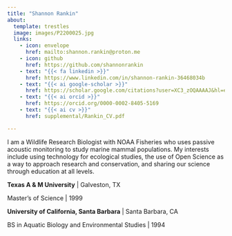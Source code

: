 ```yaml
---
title: "Shannon Rankin"
about:
  template: trestles
  image: images/P2200025.jpg
  links: 
    - icon: envelope
      href: mailto:shannon.rankin@proton.me
    - icon: github
      href: https://github.com/shannonrankin
    - text: "{{< fa linkedin >}}"
      href: https://www.linkedin.com/in/shannon-rankin-36468034b
    - text: "{{< ai google-scholar >}}"
      href: https://scholar.google.com/citations?user=XC3_zOQAAAAJ&hl=en 
    - text: "{{< ai orcid >}}"
      href: https://orcid.org/0000-0002-8405-5169
    - text: "{{< ai cv >}}"
      href: supplemental/Rankin_CV.pdf

---
```


I am a Wildlife Research Biologist with NOAA Fisheries who uses passive acoustic monitoring to study marine mammal populations. My interests include using technology for ecological studies, the use of Open Science as a way to approach research and conservation, and sharing our science through education at all levels.

**Texas A & M University** \| Galveston, TX

Master's of Science \| 1999

**University of California, Santa Barbara** \| Santa Barbara, CA

BS in Aquatic Biology and Environmental Studies \| 1994
